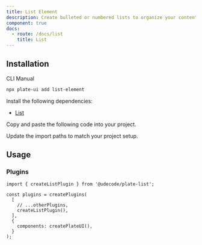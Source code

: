 ```yaml
---
title: List Element
description: Create bulleted or numbered lists to organize your content.
component: true
docs:
  - route: /docs/list
    title: List
---
```


<ComponentPreview name="playground-demo" id="list" />

## Installation

<Tabs defaultValue="cli">

<TabsList>
<TabsTrigger value="cli">CLI</TabsTrigger>
<TabsTrigger value="manual">Manual</TabsTrigger>
</TabsList>
<TabsContent value="cli">

```bash
npx plate-ui add list-element
```

</TabsContent>

<TabsContent value="manual">

<Steps>

<Step>

Install the following dependencies:

- [List](/docs/list)

</Step>

<Step>Copy and paste the following code into your project.</Step>

<ComponentSource name="list-element" />

<Step>Update the import paths to match your project setup.</Step>

</Steps>

</TabsContent>

</Tabs>

## Usage

### Plugins

```tsx
import { createListPlugin } from '@udecode/plate-list';

const plugins = createPlugins(
  [
    // ...otherPlugins,
    createListPlugin(),
  ],
  {
    components: createPlateUI(),
  }
);
```

